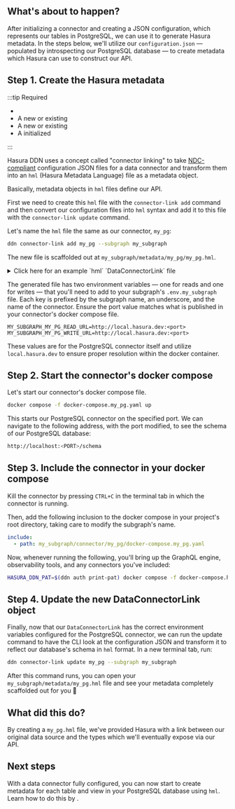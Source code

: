 
## What's about to happen?

After initializing a connector and creating a JSON configuration, which represents our tables in PostgreSQL, we can use
it to generate Hasura metadata. In the steps below, we'll utilize our `configuration.json` — populated by introspecting
our PostgreSQL database — to create metadata which Hasura can use to construct our API.

## Step 1. Create the Hasura metadata

:::tip Required

- <BaseUrlLink to="/getting-started/prerequisites" text="The DDN CLI, VS Code extension, and Docker installed" />
- A new or existing <BaseUrlLink to="/getting-started/init-supergraph" text="supergraph" />
- A new or existing <BaseUrlLink to="/getting-started/init-subgraph" text="subgraph" />
- A <BaseUrlLink to="/getting-started/connect-to-data/connect-a-source" text="PostgreSQL connector"/> initialized

:::

<!-- prettier-ignore -->
Hasura DDN uses a concept called "connector linking" to take [NDC-compliant](https://github.com/hasura/ndc-spec)
configuration JSON files for a data connector and transform them into an `hml` (Hasura Metadata Language) file as a <BaseUrlLink to="/supergraph-modeling/data-connectors/" text="DataConnectorLink" /> metadata object.

Basically, metadata objects in `hml` files define our API.

First we need to create this `hml` file with the `connector-link add` command and then convert our configuration files
into `hml` syntax and add it to this file with the `connector-link update` command.

Let's name the `hml` file the same as our connector, `my_pg`:

```bash title="Run the following from the root of your project:"
ddn connector-link add my_pg --subgraph my_subgraph
```

The new file is scaffolded out at `my_subgraph/metadata/my_pg/my_pg.hml`.

<details>
  <summary>Click here for an example `hml` `DataConnectorLink` file</summary>

```yaml title="my_pg.hml"
kind: DataConnectorLink
version: v1
definition:
name: my_pg
url:
  readWriteUrls:
    read:
      valueFromEnv: MY_SUBGRAPH_MY_PG_READ_URL
    write:
      valueFromEnv: MY_SUBGRAPH_MY_PG_WRITE_URL
schema:
  version: v0.1
  schema:
    scalar_types: {}
    object_types: {}
    collections: []
    functions: []
    procedures: []
  capabilities:
    version: ''
    capabilities:
      query: {}
      mutation: {}
```

</details>

The generated file has two environment variables — one for reads and one for writes — that you'll need to add to your
subgraph's `.env.my_subgraph` file. Each key is prefixed by the subgraph name, an underscore, and the name of the
connector. Ensure the port value matches what is published in your connector's docker compose file.

```env title="my_subgraph/.env.my_subgraph"
MY_SUBGRAPH_MY_PG_READ_URL=http://local.hasura.dev:<port>
MY_SUBGRAPH_MY_PG_WRITE_URL=http://local.hasura.dev:<port>
```

These values are for the PostgreSQL connector itself and utilize `local.hasura.dev` to ensure proper resolution within
the docker container.

## Step 2. Start the connector's docker compose

Let's start our connector's docker compose file.

```bash title="Run the following from the connector's subdirectory inside a subgraph:"
docker compose -f docker-compose.my_pg.yaml up
```

This starts our PostgreSQL connector on the specified port. We can navigate to the following address, with the port
modified, to see the schema of our PostgreSQL database:

```bash
http://localhost:<PORT>/schema
```

## Step 3. Include the connector in your docker compose

Kill the connector by pressing `CTRL+C` in the terminal tab in which the connector is running.

Then, add the following inclusion to the docker compose in your project's root directory, taking care to modify the
subgraph's name.

```yaml title="docker-compose.hasura.yaml"
include:
  - path: my_subgraph/connector/my_pg/docker-compose.my_pg.yaml
```

Now, whenever running the following, you'll bring up the GraphQL engine, observability tools, and any connectors you've
included:

```bash title="From the root of your project, run:"
HASURA_DDN_PAT=$(ddn auth print-pat) docker compose -f docker-compose.hasura.yaml watch
```

## Step 4. Update the new DataConnectorLink object

Finally, now that our `DataConnectorLink` has the correct environment variables configured for the PostgreSQL connector,
we can run the update command to have the CLI look at the configuration JSON and transform it to reflect our database's
schema in `hml` format. In a new terminal tab, run:

```bash title="From the root of your project, run:"
ddn connector-link update my_pg --subgraph my_subgraph
```

After this command runs, you can open your `my_subgraph/metadata/my_pg.hml` file and see your metadata completely
scaffolded out for you 🎉

## What did this do?

<!-- prettier-ignore -->
By creating a `my_pg.hml` file, we've provided Hasura with a link between our original data source and the types which
we'll eventually expose via our API.

## Next steps

<!-- prettier-ignore -->
With a data connector fully configured, you can now start to create metadata for each table and view in your PostgreSQL
database using `hml`. Learn how to do this by <BaseUrlLink to="/getting-started/connect-to-data/add-source-entities" text="exposing source entities" />.
